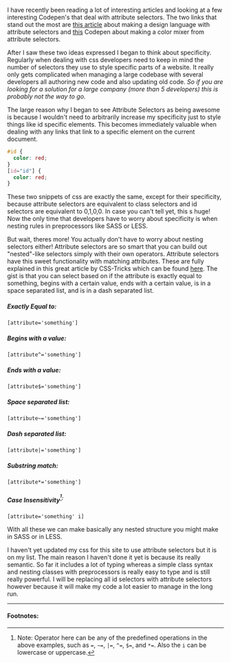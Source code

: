 I have recently been reading a lot of interesting articles and looking at a few interesting Codepen's that deal with attribute selectors. The two links that stand out the most are <a href="https://css-tricks.com/weird-design-languages-with-attributes/">this article</a> about making a design language with attribute selectors and <a href="http://codepen.io/alexzaworski/pen/xOBmXP">this</a> Codepen about making a color mixer from attribute selectors.

After I saw these two ideas expressed I began to think about specificity. Regularly when dealing with css developers need to keep in mind the number of selectors they use to style specific parts of a website. It really only gets complicated when managing a large codebase with several developers all authoring new code and also updating old code. <em>So if you are looking for a solution for a large company (more than 5 developers) this is probably not the way to go.</em>

The large reason why I began to see Attribute Selectors as being awesome is because I wouldn't need to arbitrarily increase my specificity just to style things like id specific elements. This becomes immediately valuable when dealing with any links that link to a specific element on the current document.

```CSS
#id {
  color: red;
}
[id="id"] {
  color: red;
}
```

These two snippets of css are exactly the same, except for their specificity, because attribute selectors are equivalent to class selectors and id selectors are equivalent to 0,1,0,0. In case you can't tell yet, this s huge! Now the only time that developers have to worry about specificity is when nesting rules in preprocessors like SASS or LESS.

But wait, theres more! You actually don't have to worry about nesting selectors either! Attribute selectors are so smart that you can build out "nested"-like selectors simply with their own operators. Attribute selectors have this sweet functionality with matching attributes. These are fully explained in this great article by CSS-Tricks which can be found <a href="https://css-tricks.com/attribute-selectors/">here</a>. The gist is that you can select based on if the attribute is exactly equal to something, begins with a certain value, ends with a certain value, is in a space separated list, and is in a dash separated list.

##### Exactly Equal to:

`[attribute='something']`

##### Begins with a value:

`[attribute^='something']`

##### Ends with a value:

`[attribute$='something']`

##### Space separated list:

`[attribute~='something']`

##### Dash separated list:

`[attribute|='something']`

##### Substring match:

`[attribute*='something']`

##### Case Insensitivity<sup>[^1]:

`[attribute='something' i]`

With all these we can make basically any nested structure you might make in SASS or in LESS.

I haven't yet updated my css for this site to use attribute selectors but it is on my list. The main reason I haven't done it yet is because its really semantic. So far it includes a lot of typing whereas a simple class syntax and nesting classes with preprocessors is really easy to type and is still really powerful. I will be replacing all id selectors with attribute selectors however because it will make my code a lot easier to manage in the long run.

---

#### Footnotes:

[^1]: Note: Operator here can be any of the predefined operations in the above examples, such as `=`, `~=`, `|=`, `^=`, `$=`, and `*=`. Also the `i` can be lowercase or uppercase.
